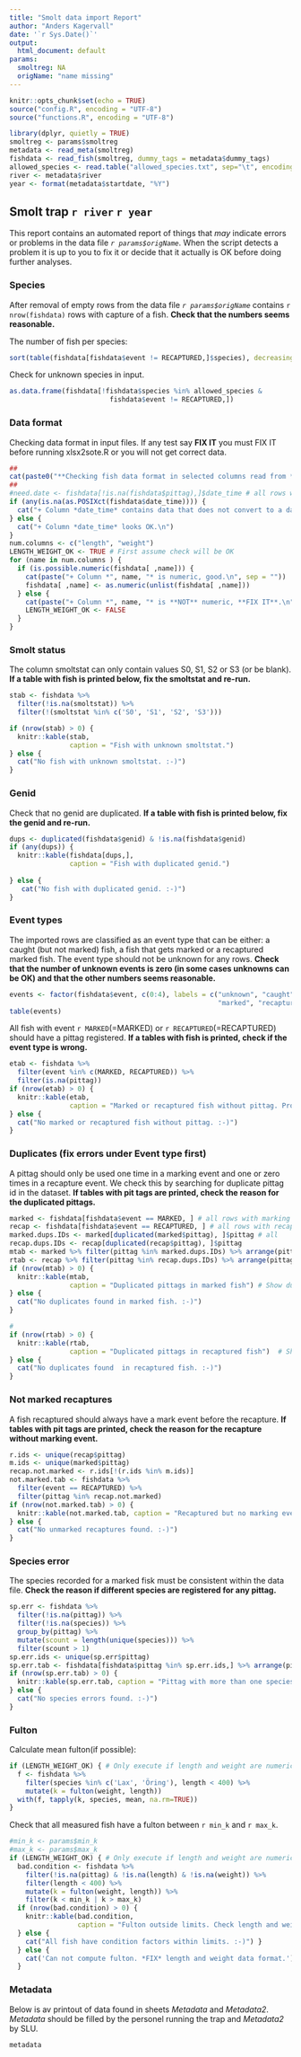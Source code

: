 ```yaml
---
title: "Smolt data import Report"
author: "Anders Kagervall"
date: '`r Sys.Date()`'
output:
  html_document: default
params:
  smoltreg: NA
  origName: "name missing"
---
```



```r
knitr::opts_chunk$set(echo = TRUE)
source("config.R", encoding = "UTF-8")
source("functions.R", encoding = "UTF-8")

library(dplyr, quietly = TRUE)
smoltreg <- params$smoltreg
metadata <- read_meta(smoltreg)
fishdata <- read_fish(smoltreg, dummy_tags = metadata$dummy_tags)
allowed_species <- read.table("allowed_species.txt", sep="\t", encoding="UTF-8")[,1]
river <- metadata$river
year <- format(metadata$startdate, "%Y")
```

## Smolt trap `r river` `r year`

This report contains an automated report of things that *may* indicate errors or problems
in the data file *`r params$origName`*. When the script detects a problem it is up to
you to fix it or decide that it actually is OK before doing further analyses.


### Species

After removal of empty rows from the data file *`r params$origName`* contains `r nrow(fishdata)` rows with capture of a fish. **Check that the numbers seems reasonable.**

The number of fish per species:
```r
sort(table(fishdata[fishdata$event != RECAPTURED,]$species), decreasing =  TRUE)
```

Check for unknown species in input.
```r
as.data.frame(fishdata[!fishdata$species %in% allowed_species &
                         fishdata$event != RECAPTURED,])
```


### Data format

Checking data format in input files. If any test say **FIX IT** you must FIX IT before 
running xlsx2sote.R or you will not get correct data.



```r
##
cat(paste0("**Checking fish data format in selected columns read from *", params$origName, "*.**\n\n"))
##
#need.date <- fishdata[!is.na(fishdata$pittag),]$date_time # all rows with pittag must hav valid date
if (any(is.na(as.POSIXct(fishdata$date_time)))) {
  cat("+ Column *date_time* contains data that does not convert to a date, **FIX IT**.\n")
} else {
  cat("+ Column *date_time* looks OK.\n")
}
num.columns <- c("length", "weight")
LENGTH_WEIGHT_OK <- TRUE # First assume check will be OK
for (name in num.columns ) {
  if (is.possible.numeric(fishdata[ ,name])) {
    cat(paste("+ Column *", name, "* is numeric, good.\n", sep = ""))
    fishdata[ ,name] <- as.numeric(unlist(fishdata[ ,name]))
  } else {
    cat(paste("+ Column *", name, "* is **NOT** numeric, **FIX IT**.\n", sep = ""))
    LENGTH_WEIGHT_OK <- FALSE
  }
}
```

### Smolt status
The column smoltstat can only contain values S0, S1, S2 or S3 (or be blank). **If a table with fish is printed below, fix the smoltstat and re-run.**
```r

stab <- fishdata %>%
  filter(!is.na(smoltstat)) %>%
  filter(!(smoltstat %in% c('S0', 'S1', 'S2', 'S3')))

if (nrow(stab) > 0) {
  knitr::kable(stab,
               caption = "Fish with unknown smoltstat.")
} else {
  cat("No fish with unknown smoltstat. :-)")
}
```

### Genid
Check that no genid are duplicated. **If a table with fish is printed below, fix the genid and re-run.**

```r
dups <- duplicated(fishdata$genid) & !is.na(fishdata$genid)
if (any(dups)) {
  knitr::kable(fishdata[dups,],
               caption = "Fish with duplicated genid.")
  
} else {
   cat("No fish with duplicated genid. :-)") 
}
```

### Event types

The imported rows are classified as an event type that can be either: a caught (but not marked) fish, a fish that gets marked or a recaptured marked fish. The event type should not be unknown for any rows. **Check that the number of unknown events is zero (in some cases unknowns can be OK) and that the other numbers seems reasonable.**

```r
events <- factor(fishdata$event, c(0:4), labels = c("unknown", "caught",
                                                    "marked", "recaptured", "removed"))
table(events)
```



All fish with event `r MARKED`(=MARKED) or  `r RECAPTURED`(=RECAPTURED) should have a pittag registered. **If a tables with fish is printed, check if the event type is wrong.**

```r

etab <- fishdata %>%
  filter(event %in% c(MARKED, RECAPTURED)) %>%
  filter(is.na(pittag))
if (nrow(etab) > 0) {
  knitr::kable(etab,
               caption = "Marked or recaptured fish without pittag. Probably wrong event type")
} else {
  cat("No marked or recaptured fish without pittag. :-)")
}
```



### Duplicates (fix errors under Event type first)

A pittag should only be used one time in a marking event and one or zero times in a recapture event. We check this by searching for duplicate pittag id in the dataset.
**If tables with pit tags are printed, check the reason for the duplicated pittags.**

```r
marked <- fishdata[fishdata$event == MARKED, ] # all rows with marking event
recap <- fishdata[fishdata$event == RECAPTURED, ] # all rows with recapture event 
marked.dups.IDs <- marked[duplicated(marked$pittag), ]$pittag # all 
recap.dups.IDs <- recap[duplicated(recap$pittag), ]$pittag
mtab <- marked %>% filter(pittag %in% marked.dups.IDs) %>% arrange(pittag)
rtab <- recap %>% filter(pittag %in% recap.dups.IDs) %>% arrange(pittag)
if (nrow(mtab) > 0) {
  knitr::kable(mtab,
               caption = "Duplicated pittags in marked fish") # Show duplicated pittags in marked fish
} else {
  cat("No duplicates found in marked fish. :-)")
}
```

```r
#
if (nrow(rtab) > 0) {
  knitr::kable(rtab,
               caption = "Duplicated pittags in recaptured fish")  # Show duplicated pittags in recaptured fish
} else {
  cat("No duplicates found  in recaptured fish. :-)")
}  
```

### Not marked recaptures

A fish recaptured should always have a mark event before the recapture. 
**If tables with pit tags are printed, check the reason for the recapture without marking event.**

```r
r.ids <- unique(recap$pittag)
m.ids <- unique(marked$pittag)
recap.not.marked <- r.ids[!(r.ids %in% m.ids)]
not.marked.tab <- fishdata %>%
  filter(event == RECAPTURED) %>%
  filter(pittag %in% recap.not.marked)
if (nrow(not.marked.tab) > 0) {
  knitr::kable(not.marked.tab, caption = "Recaptured but no marking event")
} else {
  cat("No unmarked recaptures found. :-)")
}
```


### Species error
The species recorded for a marked fisk must be consistent within the data file. **Check the reason if different species are registered for any pittag.**

```r
sp.err <- fishdata %>%
  filter(!is.na(pittag)) %>%
  filter(!is.na(species)) %>%
  group_by(pittag) %>%
  mutate(scount = length(unique(species))) %>%
  filter(scount > 1)
sp.err.ids <- unique(sp.err$pittag)
sp.err.tab <- fishdata[fishdata$pittag %in% sp.err.ids,] %>% arrange(pittag)
if (nrow(sp.err.tab) > 0) {
  knitr::kable(sp.err.tab, caption = "Pittag with more than one species registered")
} else {
  cat("No species errors found. :-)")
}
```

### Fulton

Calculate mean fulton(if possible):
```r
if (LENGTH_WEIGHT_OK) { # Only execute if length and weight are numeric
  f <- fishdata %>%
    filter(species %in% c('Lax', 'Öring'), length < 400) %>%
    mutate(k = fulton(weight, length))
  with(f, tapply(k, species, mean, na.rm=TRUE))
}
```

Check that all measured fish have a fulton between `r min_k` and `r max_k`.

```r
#min_k <- params$min_k
#max_k <- params$max_k
if (LENGTH_WEIGHT_OK) { # Only execute if length and weight are numeric
  bad.condition <- fishdata %>% 
    filter(!is.na(pittag) & !is.na(length) & !is.na(weight)) %>%
    filter(length < 400) %>%
    mutate(k = fulton(weight, length)) %>%
    filter(k < min_k | k > max_k)
  if (nrow(bad.condition) > 0) {
    knitr::kable(bad.condition,
                 caption = "Fulton outside limits. Check length and weight")
  } else {
    cat("All fish have condition factors within limits. :-)") }
  } else {
    cat('Can not compute fulton. *FIX* length and weight data format.')
  }

```

### Metadata

Below is av printout of data found in sheets *Metadata* and *Metadata2*. *Metadata* should be filled by the personel running the trap and *Metadata2* by SLU.
```r
metadata
```

